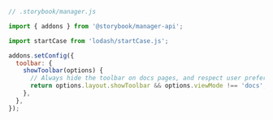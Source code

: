 ```js
// .storybook/manager.js

import { addons } from '@storybook/manager-api';

import startCase from 'lodash/startCase.js';

addons.setConfig({
  toolbar: {
    showToolbar(options) {
      // Always hide the toolbar on docs pages, and respect user preferences elsewhere.
      return options.layout.showToolbar && options.viewMode !== 'docs';
    },
  },
});
```
